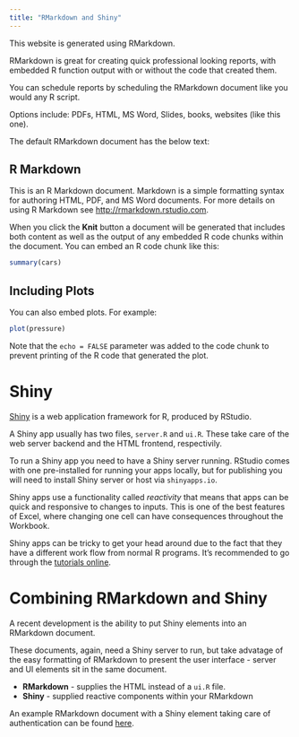 ```yaml
---
title: "RMarkdown and Shiny"
---
```


This website is generated using RMarkdown.

RMarkdown is great for creating quick professional looking reports, with embedded R function output with or without the code that created them.

You can schedule reports by scheduling the RMarkdown document like you would any R script.

Options include: PDFs, HTML, MS Word, Slides, books, websites (like this one).

The default RMarkdown document has the below text:

## R Markdown

This is an R Markdown document. Markdown is a simple formatting syntax for authoring HTML, PDF, and MS Word documents. For more details on using R Markdown see <http://rmarkdown.rstudio.com>.

When you click the **Knit** button a document will be generated that includes both content as well as the output of any embedded R code chunks within the document. You can embed an R code chunk like this:

```r
summary(cars)
```

## Including Plots

You can also embed plots. For example:

```r
plot(pressure)
```

Note that the `echo = FALSE` parameter was added to the code chunk to prevent printing of the R code that generated the plot.

# Shiny

[Shiny](http://shiny.rstudio.com/) is a web application framework for R, produced by RStudio. 

A Shiny app usually has two files, `server.R` and `ui.R`.  These take care of the web server backend and the HTML frontend, respectivily. 

To run a Shiny app you need to have a Shiny server running.  RStudio comes with one pre-installed for running your apps locally, but for publishing you will need to install Shiny server or host via `shinyapps.io`.

Shiny apps use a functionality called *reactivity* that means that apps can be quick and responsive to changes to inputs. This is one of the best features of Excel, where changing one cell can have consequences throughout the Workbook.

Shiny apps can be tricky to get your head around due to the fact that they have a different work flow from normal R programs. It's recommended to go through the [tutorials online](http://shiny.rstudio.com/tutorial/).

# Combining RMarkdown and Shiny

A recent development is the ability to put Shiny elements into an RMarkdown document. 

These documents, again, need a Shiny server to run, but take advatage of the easy formatting of RMarkdown to present the user interface - server and UI elements sit in the same document.

* **RMarkdown** - supplies the HTML instead of a `ui.R` file.
* **Shiny** - supplied reactive components within your RMarkdown

An example RMarkdown document with a Shiny element taking care of authentication can be found [here](http://shiny.rstudio.com/tutorial/).

